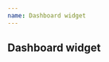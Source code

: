 ```yaml
---
name: Dashboard widget
---
```



## Dashboard widget

<div className="chart-container">
  <DashboardWidget
    title={'Line Chart'}
    data={data}
    chartConfig={config.line}
  />
  <DashboardWidget
    title={'Bar Chart'}
    data={data}
    chartConfig={config.bar}
  />
  <DashboardWidget
    title={'Stacked bar Chart'}
    data={data}
    chartConfig={config.stackedBar}
  />
  <DashboardWidget
    title={'Horizontal bar Chart'}
    data={horizontalData}
    chartConfig={config.horizontalBar}
  />
  <DashboardWidget
    title={'Pie Chart'}
    data={dataPie}
    chartConfig={config.pie}
  />
  <DashboardWidget
    loading={true}
    title={'Loading chart'}
    data={dataPie}
    chartConfig={config.pie}
  />
  <DashboardWidget
    error={{ statusText: 'Something wrong happened' }}
    title={'Error chart'}
    data={dataPie}
    chartConfig={config.pie}
  />
</div>
<PropsTable of={DashboardWidget} />

<Playground>
  <div className="chart-container">
    <DashboardWidget
      title={'Pie Chart'}
      data={dataPie}
      chartConfig={config.pie}
    />
  </div>
</Playground>